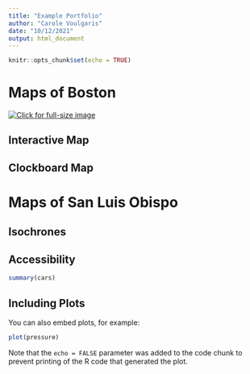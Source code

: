 ```yaml
---
title: "Example Portfolio"
author: "Carole Voulgaris"
date: "10/12/2021"
output: html_document
---
```


```r
knitr::opts_chunk$set(echo = TRUE)
```

# Maps of Boston
[![Click for full-size image](work/wk3_plot7.jpg)](https://c-voulgaris.github.io/portfolio_examples/work/wk3_plot.jpg){target="_blank"}

## Interactive Map


## Clockboard Map

# Maps of San Luis Obispo

## Isochrones

## Accessibility


```r
summary(cars)
```

## Including Plots

You can also embed plots, for example:

```r
plot(pressure)
```

Note that the `echo = FALSE` parameter was added to the code chunk to prevent printing of the R code that generated the plot.
